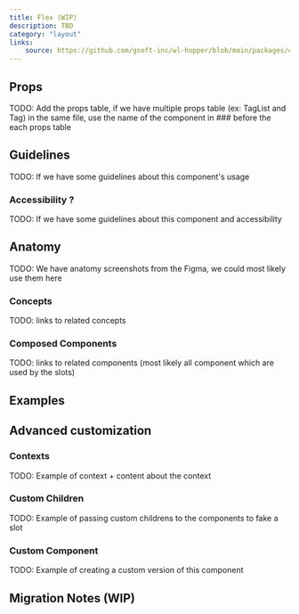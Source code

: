 ```yaml
---
title: Flex (WIP)
description: TBD
category: "layout"
links:
    source: https://github.com/gsoft-inc/wl-hopper/blob/main/packages/components/src/layout/src/Flex.tsx
---
```


## Props

TODO: Add the props table, if we have multiple props table (ex: TagList and Tag) in the same file,  use the name of the component in ### before the each props table

## Guidelines

TODO: If we have some guidelines about this component's usage

### Accessibility ?

TODO: If we have some guidelines about this component and accessibility

## Anatomy

TODO: We have anatomy screenshots from the Figma, we could most likely use them here

### Concepts

TODO: links to related concepts

### Composed Components

TODO: links to related components (most likely all component which are used by the slots)

## Examples

## Advanced customization

### Contexts
TODO: Example of context + content about the context

### Custom Children

TODO: Example of passing custom childrens to the components to fake a slot

### Custom Component

TODO: Example of creating a custom version of this component

## Migration Notes (WIP)
